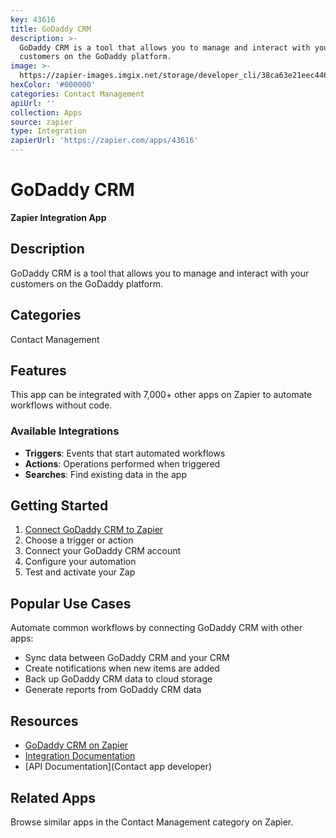 ```yaml
---
key: 43616
title: GoDaddy CRM
description: >-
  GoDaddy CRM is a tool that allows you to manage and interact with your
  customers on the GoDaddy platform.
image: >-
  https://zapier-images.imgix.net/storage/developer_cli/38ca63e21eec446daf6b291525ecc5c1.png?auto=format%2Ccompress&ixlib=python-3.0.0&q=50
hexColor: '#000000'
categories: Contact Management
apiUrl: ''
collection: Apps
source: zapier
type: Integration
zapierUrl: 'https://zapier.com/apps/43616'
---
```

# GoDaddy CRM

**Zapier Integration App**

## Description

GoDaddy CRM is a tool that allows you to manage and interact with your customers on the GoDaddy platform.

## Categories

Contact Management

## Features

This app can be integrated with 7,000+ other apps on Zapier to automate workflows without code.

### Available Integrations

- **Triggers**: Events that start automated workflows
- **Actions**: Operations performed when triggered
- **Searches**: Find existing data in the app

## Getting Started

1. [Connect GoDaddy CRM to Zapier](https://zapier.com/apps/43616)
2. Choose a trigger or action
3. Connect your GoDaddy CRM account
4. Configure your automation
5. Test and activate your Zap

## Popular Use Cases

Automate common workflows by connecting GoDaddy CRM with other apps:

- Sync data between GoDaddy CRM and your CRM
- Create notifications when new items are added
- Back up GoDaddy CRM data to cloud storage
- Generate reports from GoDaddy CRM data

## Resources

- [GoDaddy CRM on Zapier](https://zapier.com/apps/43616)
- [Integration Documentation](https://zapier.com/apps/43616/integrations)
- [API Documentation](Contact app developer)

## Related Apps

Browse similar apps in the Contact Management category on Zapier.
